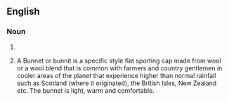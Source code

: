 ==English==

===Noun===
{{en-noun}}

# {{alternative spelling of|[[bonnet]]}}
# {{rfv-sense}} A Bunnet or bunnit is a specific style flat sporting cap made from wool or a wool blend that is common with farmers and country gentlemen in cooler areas of the planet that experience higher than normal rainfall such as Scotland (where it originated), the British Isles, New Zealand etc. The bunnet is light, warm and comfortable.